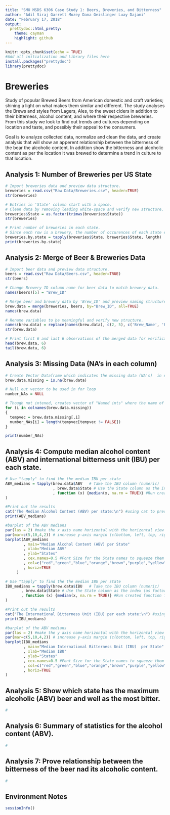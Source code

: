 ```yaml
---
title: "SMU MSDS 6306 Case Study 1: Beers, Breweries, and Bitterness"
author: "Adil Siraj Garrett Mozey Dana Geislinger Luay Dajani"
date: "February 17, 2018"
output: 
  prettydoc::html_pretty:
    theme: cayman
    highlight: github
---
```


```r
knitr::opts_chunk$set(echo = TRUE)
#Add all initialization and Library files here
install.packages("prettydoc")
library(prettydoc)
```

# Breweries

Study of popular Brewed Beers from American domestic and craft varieties; shining a light on what makes them similar and different.  The study analyses the Brews and styles from Lagers, Ales, to the sweet ciders in addition to their bitterness, alcohol content, and where their respective breweries.  From this study we look to find out trends and cultures depending on location and taste, and possibly their appeal to the consumers.

Goal is to analyze collected data, normalize and clean the data, and create analysis that will show an apperent relationship between the bitterness of the bear the alcoholic content. In addition show the bitterness and alcoholic content as per the location it was brewed to determine a trend in culture to that location.

## Analysis 1: Number of Breweries per US State

```r
# Import breweries data and preview data structure.
breweries = read.csv("Raw Data/Breweries.csv", header=TRUE)
str(breweries)

# Entries in 'State' column start with a space.
# Clean data by removing leading white-space and verify new structure.
breweries$State = as.factor(trimws(breweries$State))
str(breweries)

# Print number of breweries in each state.
# Since each row is a brewery, the number of occurences of each state equals the number of breweries in that state.
breweries.by.state = tapply(breweries$State, breweries$State, length)
print(breweries.by.state)

```

## Analysis 2: Merge of Beer & Breweries Data

```r
# Import beer data and preview data structure.
beers = read.csv("Raw Data/Beers.csv", header=TRUE)
str(beers)

# Change Brewery ID column name for beer data to match brewery data.
names(beers)[5] = "Brew_ID"

# Merge beer and brewery data by 'Brew_ID' and preview naming structure.
brew.data = merge(breweries, beers, by="Brew_ID", all=TRUE)
names(brew.data)

# Rename variables to be meaningful and verify new structure.
names(brew.data) = replace(names(brew.data), c(2, 5), c('Brew_Name', 'Beer_Name'))
str(brew.data)

# Print first 6 and last 6 observations of the merged data for verification.
head(brew.data, 6)
tail(brew.data, 6)

```

## Analysis 3: Missing Data (NA's in each column)

```r
# Create Vector Dataframe which indicates the missing data (NA's)  in each columns as TRUE or FALSE.
brew.data.missing = is.na(brew.data)

# Null out vector to be used in for loop
number_NAs = NULL

# Though not intened, creates vector of "Named ints" where the name of the row associated with each int value
for (i in colnames(brew.data.missing))
{
  tempvec = brew.data.missing[,i]
  number_NAs[i] = length(tempvec[tempvec != FALSE])
}

print(number_NAs)
```

## Analysis 4: Compute median alcohol content (ABV) and international bitterness unit (IBU) per each state.

```r
# Use "tapply" to find the the median IBU per state
ABV_medians = tapply(brew.data$ABV   # Take the IBU column (numeric)
                     , brew.data$State # Use the State column as the index (as factor) to associate IBU per State
                     , function (x) {median(x, na.rm = TRUE)} #Run created function finding the median per State removing NULLs
)

#Print out the results
cat("The Median Alcohol Content (ABV) per state:\n") #using cat to preserve the \n
print(ABV_medians)

#barplot of the ABV medians
par(las = 2) #make the x axis name horizontal with the horizontal view
par(mar=c(5,10,4,2)) # increase y-axis margin (c(bottom, left, top, right))
barplot(ABV_medians
        , main="Median Alcohol Content (ABV) per State"
        , xlab="Median ABV"
        , ylab="States"
        , cex.names=0.5 #Font Size for the State names to squeeze them all in
        , col=c("red","green","blue","orange","brown","purple","yellow")
        , horiz=TRUE
     )

# Use "tapply" to find the the median IBU per state
IBU_medians = tapply(brew.data$IBU   # Take the IBU column (numeric)
       , brew.data$State # Use the State column as the index (as factor) to associate IBU per State
       , function (x) {median(x, na.rm = TRUE)} #Run created function finding the median per State removing NULLs
)

#Print out the results
cat("The International Bitterness Unit (IBU) per each state:\n") #using cat to preserve the \n
print(IBU_medians)

#barplot of the ABV medians
par(las = 2) #make the y axis name horizontal with the horizontal view
par(mar=c(5,10,4,2)) # increase y-axis margin (c(bottom, left, top, right))
barplot(IBU_medians
        , main="Median International Bitterness Unit (IBU)  per State"
        , xlab="Median IBU"
        , ylab="States"
        , cex.names=0.5 #Font Size for the State names to squeeze them all in
        , col=c("red","green","blue","orange","brown","purple","yellow")
        , horiz=TRUE
)

```

## Analysis 5: Show which state has the maximum alcoholic (ABV) beer and well as the most bitter.

```r
#

```

## Analysis 6: Summary of statistics for the alcohol content (ABV).

```r
#

```

## Analysis 7: Prove relationship between the bitterness of the beer nad its alcoholic content.

```r
#

```

## Environment Notes

```r
sessionInfo()

```